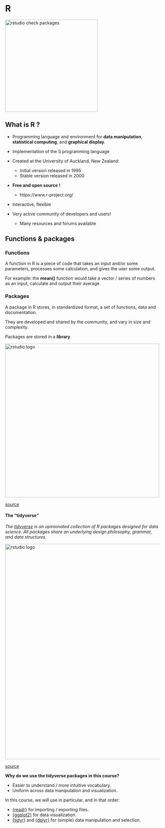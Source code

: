 # R

<img src="images/R_logo.png" alt="rstudio check packages" width="300"/>


## What is R ?

* Programming language and environment for **data manipulation**, **statistical computing**, and **graphical display**.

* Implementation of the S programming language

* Created at the University of Auckland, New Zealand:
	+ Initial version released in 1995
	+ Stable version released in 2000
* **Free and open source !**
	+ https://www.r-project.org/

* Interactive, flexible

* Very active community of developers and users!
	+ Many resources and forums available

## Functions & packages

### Functions

A function in R is a piece of code that takes an input and/or some parameters, processes some calculation, and gives the user some output.

For example: the **mean()** function would take a vector / series of numbers as an input, calculate and output their average.

### Packages

A package in R stores, in standardized format, a set of functions, data and documentation.

They are developed and shared by the community, and vary in size and complexity.

Packages are stored in a **library**.

<img src="images/R_packages_logos.png" alt="rstudio logo" width="500"/>

[source](https://www.mitchelloharawild.com/blog/2018-07-10-hexwall_files/figure-html/final-1.png)

#### The "tidyverse"

*The [tidyverse](https://www.tidyverse.org/) is an opinionated collection of R packages designed for data science. All packages share an underlying design philosophy, grammar, and data structures.*

<img src="images/R_packages_tidyverse.png" alt="rstudio logo" width="700"/>

[source](hhttps://ajsmit.github.io/Intro_R_Official/tidy.html)

**Why do we use the tidyverse packages in this course?**

* Easier to understand / more intuitive vocabulary.
* Uniform across data manipulation and visualization.

In this course, we will use in particular, and in that order:

* [{readr}](https://readr.tidyverse.org/) for importing / exporting files.
* [{ggplot2}](https://ggplot2.tidyverse.org/) for data visualization.
* [{tidyr}](https://tidyr.tidyverse.org/) and [{dplyr}](https://dplyr.tidyverse.org/) for (simple) data manipulation and selection.
